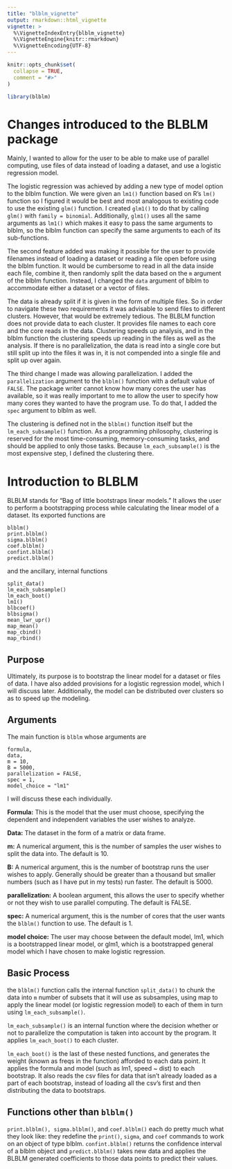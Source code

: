 ```yaml
---
title: "blblm_vignette"
output: rmarkdown::html_vignette
vignette: >
  %\VignetteIndexEntry{blblm_vignette}
  %\VignetteEngine{knitr::rmarkdown}
  %\VignetteEncoding{UTF-8}
---
```


```r
knitr::opts_chunk$set(
  collapse = TRUE,
  comment = "#>"
)
```

```r
library(blblm)
```
# Changes introduced to the BLBLM package

Mainly, I wanted to allow for the user to be able to make use of parallel computing, use files of data instead of loading a dataset, and use a logistic regression model.

The logistic regression was achieved by adding a new type of model option to the blblm function. We were given an `lm1()` function based on R's `lm()` function so I figured it would be best and most analogous to existing code to use the existing `glm()` function. I created `glm1()` to do that by calling `glm()` with `family = binomial`. Additionally, `glm1()` uses all the same arguments as `lm1()` which makes it easy to pass the same arguments to blblm, so the blblm function can specify the same arguments to each of its sub-functions. 

The second feature added was making it possible for the user to provide filenames instead of loading a dataset or reading a file open before using the blblm function. It would be cumbersome to read in all the data inside each file, combine it, then randomly split the data based on the `m` argument of the blblm function. Instead, I changed the `data` argument of blblm to accommodate either a dataset or a vector of files.

The data is already split if it is given in the form of multiple files. So in order to navigate these two requirements it was advisable to send files to different clusters. However, that would be extremely tedious. The BLBLM function does not provide data to each cluster. It provides file names to each core and the core reads in the data. Clustering speeds up analysis, and in the blblm function the clustering speeds up reading in the files as well as the analysis. If there is no parallelization, the data is read into a single core but still split up into the files it was in, it is not compended into a single file and split up over again.


The third change I made was allowing parallelization. I added the `parallelization` argument to the `blblm()` function with a default value of `FALSE`. The package writer cannot know how many cores the user has available, so it was really important to me to allow the user to specify how many cores they wanted to have the program use. To do that, I added the `spec` argument to blblm as well.

The clustering is defined not in the `blblm()` function itself but the `lm_each_subsample()` function. As a programming philosophy, clustering is reserved for the most time-consuming, memory-consuming tasks, and should be applied to only those tasks. Because `lm_each_subsample()` is the most expensive step, I defined the clustering there.


# Introduction to BLBLM

BLBLM stands for "Bag of little bootstraps linear models." It allows the user to perform a bootstrapping process while calculating the linear model of a dataset. Its exported functions are

```
blblm()
print.blblm()
sigma.blblm()
coef.blblm()
confint.blblm()
predict.blblm()
```

and the ancillary, internal functions
```
split_data()
lm_each_subsample()
lm_each_boot()
lm1()
blbcoef()
blbsigma()
mean_lwr_upr()
map_mean()
map_cbind()
map_rbind()
```

## Purpose

Ultimately, its purpose is to bootstrap the linear model for a dataset or files of data. I have also added provisions for a logistic regression model, which I will discuss later. Additionally, the model can be distributed over clusters so as to speed up the modeling.

## Arguments

The main function is `blblm` whose arguments are
```
formula,
data,
m = 10,
B = 5000,
parallelization = FALSE,
spec = 1,
model_choice = "lm1"
```
I will discuss these each individually.

**Formula:** This is the model that the user must choose, specifying the dependent and independent variables the user wishes to analyze.

**Data:** The dataset in the form of a matrix or data frame.

**m:** A numerical argument, this is the number of samples the user wishes to split the data into. The default is 10.

**B:** A numerical argument, this is the number of bootstrap runs the user wishes to apply. Generally should be greater than a thousand but smaller numbers (such as I have put in my tests) run faster. The default is 5000.

**parallelization:** A boolean argument, this allows the user to specify whether or not they wish to use parallel computing. The default is FALSE.

**spec:** A numerical argument, this is the number of cores that the user wants the `blblm()` function to use. The default is 1.

**model choice:** The user may choose between the default model, lm1, which is a bootstrapped linear model, or glm1, which is a bootstrapped general model which I have chosen to make logistic regression.


## Basic Process

the `blblm()` function calls the internal function `split_data()` to chunk the data into `m` number of subsets that it will use as subsamples, using map to apply the linear model (or logistic regression model) to each of them in turn using `lm_each_subsample()`.

`lm_each_subsample()`  is an internal function where the decision whether or not to parallelize the computation is taken into account by the program. It applies `lm_each_boot()` to each cluster.

`lm_each_boot()` is the last of these nested functions, and generates the weight (known as freqs in the function) afforded to each data point. It applies the formula and model (such as lm1, speed ~ dist) to each bootstrap. It also reads the csv files for data that isn't already loaded as a part of each bootstrap, instead of loading all the csv's first and then distributing the data to bootstraps.

## Functions other than `blblm()`

`print.blblm(), sigma.blblm()`, and `coef.blblm()` each do pretty much what they look like: they redefine the `print()`, `sigma`, and `coef` commands to work on an object of type blblm. `confint.blblm()` returns the confidence interval of a blblm object and `predict.blblm()` takes new data and applies the BLBLM generated coefficients to those data points to predict their values. 

